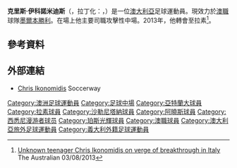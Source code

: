 {{noteTA
|G1=Football
|G2=uefa
|1=zh-hans:伊科诺米迪斯; zh-hk:奧高奴米特列斯; zh-tw:伊科諾米迪斯;
}}
{{Infobox football biography
| name = 克里斯·伊科諾米迪斯 <br/>Chris Ikonomidis
| image = 
| caption = 
| fullname = Christopher James Ikonomidis
| birth_date = {{birth date and age|1995|5|4|df=y}}
| birth_place = [[澳洲|澳洲]][[悉尼|悉尼]]
| height = 1.80 m<ref>{{cite web|title=Chris Ikonomidis|url=http://www.socceroos.com.au/player/chris-ikonomidis/75b87x4mcqe71vdnqpw6lnoq9|website=socceroos.com.au|publisher=Football Federation Australia|access-date=4 September 2015|archive-url=https://web.archive.org/web/20170223172734/http://www.socceroos.com.au/player/chris-ikonomidis/75b87x4mcqe71vdnqpw6lnoq9|archive-date=23 February 2017|url-status=dead}}</ref>
| position = [[進攻中場|進攻中場]]、[[翼鋒|翼鋒]]<ref>{{cite web|title=Lazio's Socceroo loaned out to Serie B club|url=http://www.socceroos.com.au/article/lazios-socceroo-chris-ikonomidis-loaned-out-to-serie-b-club/1i5y7s8wke7s5106fd8t33jh0e|website=socceroos.com.au|access-date=14 January 2016|archive-date=2016-09-19|archive-url=https://web.archive.org/web/20160919223503/http://www.socceroos.com.au/article/lazios-socceroo-chris-ikonomidis-loaned-out-to-serie-b-club/1i5y7s8wke7s5106fd8t33jh0e|dead-url=no}}</ref>
| currentclub = [[墨尔本胜利足球俱乐部|墨爾本勝利]]
| clubnumber = 7
| youthyears1 = 
| youthclubs1 = Cronulla RSL Stingrays
| youthyears2 = 2005–2009
| youthclubs2 = Mornington Soccer Club
| youthyears3 = 2009–2012
| youthclubs3 = {{link-en|薩瑟蘭鯊魚足球俱樂部|Sutherland Sharks FC|薩瑟蘭鯊魚}}
| youthyears4 = 2012–2013
| youthclubs4 = [[亞特蘭大足球俱樂部|亞特蘭大]]
| youthyears5 = 2013–2015
| youthclubs5 = [[拉齐奥足球俱乐部|拉齐奥]]
| years1 = 2015–2018
| clubs1 = [[拉齐奥足球俱乐部|拉齐奥]]
| caps1 = 1
| goals1 = 0
| years2 = 2016
| clubs2 = → [[沙勒尼塔納足球俱樂部|沙勒尼塔納]] (外借)
| caps2 = 14
| goals2 = 1
| years3 = 2016–2017
| clubs3 = → [[奥胡斯体操协会俱乐部|奧胡斯]] (外借)
| caps3 = 18
| goals3 = 1
| years4 = 2017–2018
| clubs4 = → [[西悉尼流浪者|西悉尼流浪者]] (外借)
| caps4 = 10
| goals4 = 3
| years5 = 2018–2021
| clubs5 = [[珀斯光荣足球俱乐部|珀斯光輝]]
| caps5 = 41
| goals5 = 16
| years6 = 2021–
| clubs6 = [[墨尔本胜利足球俱乐部|墨爾本勝利]]
| caps6 = 16
| goals6 = 0
| nationalyears1 = 2013–2015
| nationalteam1 = {{le|澳洲20歲以下足球代表隊|Australia national under-20 soccer team|澳洲U20}}
| nationalcaps1 = 5
| nationalgoals1 = 4
| nationalyears2 = 2014–2016
| nationalteam2 = {{le|澳洲23歲以下足球代表隊|Australia national under-23 soccer team|澳洲U23}}
| nationalcaps2 = 6
| nationalgoals2 = 0
| nationalyears3 = 2015–
| nationalteam3 = [[澳洲國家足球隊|澳洲]]
| nationalcaps3 = 17
| nationalgoals3 = 2
| club-update = 2022年4月12日
| nationalteam-update = 2021年10月12日
}}

'''克里斯·伊科諾米迪斯'''（{{lang-el|Χριστός Οικονομίδισ}}，拉丁化：{{lang|en|Chris Ikonomidis}}，{{bd|1995年|5月5日}}）是一位[[澳大利亞|澳大利亞]]足球運動員。現效力於[[澳職|澳職]]球隊[[墨尔本胜利足球俱乐部|墨爾本勝利]]。在場上他主要司職攻擊性中場。2013年，他轉會至拉素<ref name="Australian2013">[http://www.theaustralian.com.au/sport/football/unknown-teenager-chris-ikonomidis-on-verge-of-breakthrough-in-italy/story-fn63e0vj-1226690471019 Unknown teenager Chris Ikonomidis on verge of breakthrough in Italy] {{Wayback|url=http://www.theaustralian.com.au/sport/football/unknown-teenager-chris-ikonomidis-on-verge-of-breakthrough-in-italy/story-fn63e0vj-1226690471019 |date=20150608002326 }} The Australian 03/08/2013</ref>。

==參考資料==
{{Reflist}}

==外部連結==
*[http://au.soccerway.com/players/christopher-james--ikonomidis/383173/ Chris Ikonomidis]{{Wayback|url=http://au.soccerway.com/players/christopher-james--ikonomidis/383173/ |date=20160915042635 }} Soccerway

{{墨爾本勝利球員名單}}

{{DEFAULTSORT:Ikonomidis, Chris}}
[[Category:澳洲足球運動員|Category:澳洲足球運動員]]
[[Category:足球中場|Category:足球中場]]
[[Category:亞特蘭大球員|Category:亞特蘭大球員]]
[[Category:拉素球員|Category:拉素球員]]
[[Category:沙勒尼塔納球員|Category:沙勒尼塔納球員]]
[[Category:阿曉斯球員|Category:阿曉斯球員]]
[[Category:西悉尼漫游者球员|Category:西悉尼漫游者球员]]
[[Category:珀斯光輝球員|Category:珀斯光輝球員]]
[[Category:澳職球員|Category:澳職球員]]
[[Category:澳大利亞旅外足球運動員|Category:澳大利亞旅外足球運動員]]
[[Category:義大利外籍足球運動員|Category:義大利外籍足球運動員]]